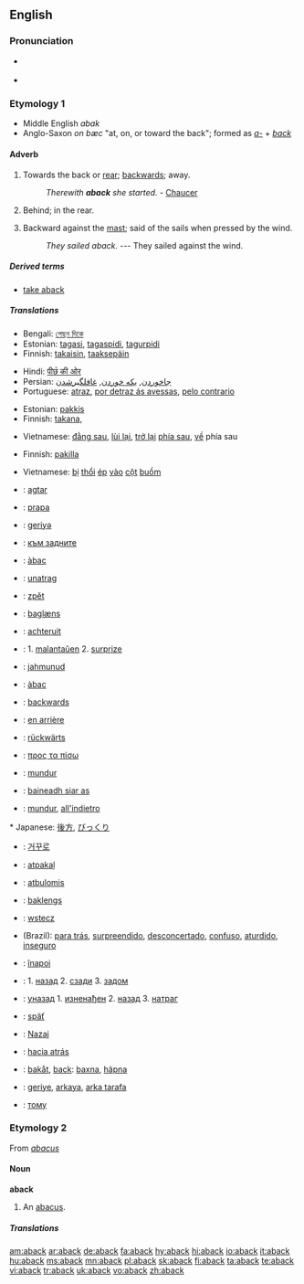 ==English==

===Pronunciation===
* {{a|RP}} {{IPA|/əˈbæk/}}
* {{rhymes|æk}}

===Etymology 1===
* Middle English ''abak''
* Anglo-Saxon ''on bæc'' "at, on, or toward the back"; formed as ''[[a-]]'' + ''[[back]]''

====Adverb====
{{en-adv|-}}

# {{rare}} Towards the back or [[rear]]; [[backwards]]; away.
#: ''Therewith '''aback''' she started.'' - [[Chaucer]]
# Behind; in the rear.
# {{nautical}} Backward against the [[mast]]; said of the sails when pressed by the wind.
#: ''They sailed aback.'' --- They sailed against the wind.

=====Derived terms=====
* [[take aback]]

=====Translations=====
{{trans-top|backwards}}
* Bengali: [[পেছন দিকে]]
* Estonian: [[tagasi]], [[tagaspidi]], [[tagurpidi]]
* Finnish: [[takaisin]], [[taaksepäin]]
{{trans-mid}}
* Hindi: [[पीछ॓ की ओर]]
* Persian: [[جاخوردن]], [[یکه خوردن]], [[غافلگیرشدن]]
* Portuguese: [[atraz]], [[por detraz ás avessas]], [[pelo contrario]]
{{trans-bottom}}

{{trans-top|in the rear}}
* Estonian: [[pakkis]]
* Finnish: [[takana]], {{t|fi|takaosa|alt=takaosassa}}
{{trans-mid}}
* Vietnamese: [[đằng sau]], [[lùi lại]], [[trở lại]] [[phía sau]], [[về]] phía sau
{{trans-bottom}}

{{trans-top|said of sails pressed backward}}
* Finnish: [[pakki|pakilla]]
{{trans-mid}}
* Vietnamese: [[bị]] [[thổi]] [[ép]] [[vào]] [[cột]] [[buồm]]
{{trans-bottom}}

{{checktrans-top}}
* {{ttbc|Afrikaans}}: [[agtar]]
* {{ttbc|Albanian}}: [[prapa]]
* {{ttbc|Azeri}}: [[geriyә]]
* {{ttbc|Bulgarian}}: [[към задните]]         
* {{ttbc|Catalan}}: [[àbac]]    
* {{ttbc|Croatian}}: [[unatrag]] 
* {{ttbc|Czech}}: [[zpět]] 
* {{ttbc|Danish}}: [[baglæns]]
* {{ttbc|Dutch}}: [[achteruit]]
* {{ttbc|Esperanto}}: 1. [[malantaŭen]]  2. [[surprize]]        
* {{ttbc|Estonian}}: [[jahmunud]]
* {{ttbc|Catalan}}: [[àbac]]
* {{ttbc|Filipino}}: [[backwards]]
* {{ttbc|French}}: [[en arrière]]
* {{ttbc|German}}: [[rückwärts]]
* {{ttbc|Greek}}: [[προς τα πίσω]]   
* {{ttbc|Indonesian}}: [[mundur]]
* {{ttbc|Irish}}: [[baineadh siar as]]
* {{ttbc|Italian}}: [[mundur]],  [[all'indietro]]
{{trans-mid}}* Japanese: [[後方]], [[びっくり]] 
* {{ttbc|Korean}}: [[거꾸로]]  
* {{ttbc|Latvian}}: [[atpakaļ]]
* {{ttbc|Lithuanian}}: [[atbulomis]]
* {{ttbc|Norwegian}}: [[baklengs]]
* {{ttbc|Polish}}: [[wstecz]]
* {{ttbc|Portuguese}} (Brazil): [[para trás]], [[surpreendido]], [[desconcertado]], [[confuso]], [[aturdido]], [[inseguro]]
* {{ttbc|Romanian}}: [[înapoi]]
* {{ttbc|Russian}}: 1. [[назад]] 2. [[сзади]] 3. [[задом]]
* {{ttbc|Serbian}}: [[уназад]]   1. [[изненађен]]  2. [[назад]]   3. [[натраг]]
* {{ttbc|Slovak}}: [[späť]]
* {{ttbc|Slovenian}}: [[Nazaj]]  
* {{ttbc|Spanish}}: [[hacia atrás]]
* {{ttbc|Swedish}}: [[bakåt]], [[back]]: [[baxna]], [[häpna]] 
* {{ttbc|Turkish}}: [[geriye]], [[arkaya]], [[arka tarafa]]     
* {{ttbc|Ukrainian}}: [[тому]]
{{trans-bottom}}

===Etymology 2===
From ''[[abacus]]''

====Noun====
'''aback'''

# {{obsolete}} An [[abacus]].

=====Translations=====
{{trans-see|abacus}}

[[am:aback]]
[[ar:aback]]
[[de:aback]]
[[fa:aback]]
[[hy:aback]]
[[hi:aback]]
[[io:aback]]
[[it:aback]]
[[hu:aback]]
[[ms:aback]]
[[mn:aback]]
[[pl:aback]]
[[sk:aback]]
[[fi:aback]]
[[ta:aback]]
[[te:aback]]
[[vi:aback]]
[[tr:aback]]
[[uk:aback]]
[[vo:aback]]
[[zh:aback]]